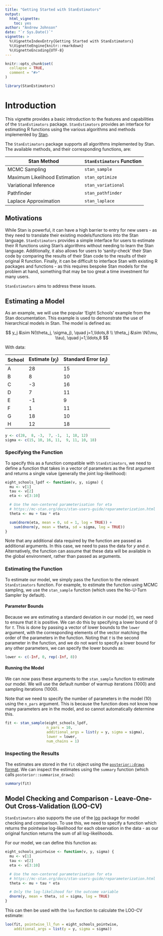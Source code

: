 ```yaml
---
title: "Getting Started with StanEstimators"
output:
  html_vignette:
    toc: yes
author: "Andrew Johnson"
date: "`r Sys.Date()`"
vignette: >
  %\VignetteIndexEntry{Getting Started with StanEstimators}
  %\VignetteEngine{knitr::rmarkdown}
  %\VignetteEncoding{UTF-8}
---
```


```r
knitr::opts_chunk$set(
  collapse = TRUE,
  comment = "#>"
)
```

```r
library(StanEstimators)
```

# Introduction

This vignette provides a basic introduction to the features and capabilities of the `StanEstimators` package. `StanEstimators` provides an interface for estimating R functions using the various algorithms and methods implemented by [Stan](https://mc-stan.org/).

The `StanEstimators` package supports all algorithms implemented by Stan. The available methods, and their corresponding functions, are:

Stan Method | `StanEstimators` Function
----------- | -------------------------
MCMC Sampling | `stan_sample`
Maximum Likelihood Estimation | `stan_optimize`
Variational Inference | `stan_variational`
Pathfinder | `stan_pathfinder`
Laplace Approximation | `stan_laplace`

## Motivations

While Stan is powerful, it can have a high barrier to entry for new users - as they need to translate their existing models/functions into the Stan language. `StanEstimators` provides a simple interface for users to estimate their R functions using Stan's algorithms without needing to learn the Stan language. Additionally, it also allows for users to 'sanity-check' their Stan code by comparing the results of their Stan code to the results of their original R function. Finally, it can be difficult to interface Stan with existing R packages and functions - as this requires bespoke Stan models for the problem at hand, something that may be too great a time investment for many users.

`StanEstimators` aims to address these issues.

## Estimating a Model

As an example, we will use the popular 'Eight Schools' example from the Stan documentation. This example is used to demonstrate the use of hierarchical models in Stan. The model is defined as:

$$
y_j &\sim N(\theta_j, \sigma_j), \quad j=1,\ldots,8 \\
\theta_j &\sim \N(\mu, \tau), \quad j=1,\ldots,8
$$

With data:

School | Estimate ($y_j$) | Standard Error ($\sigma_j$)
------ | -------- | --------------
A      | 28       | 15
B      | 8        | 10
C      | -3       | 16
D      | 7        | 11
E      | -1       | 9
F      | 1        | 11
G      | 18       | 10
H      | 12       | 18

```r
y <- c(28,  8, -3,  7, -1,  1, 18, 12)
sigma <- c(15, 10, 16, 11,  9, 11, 10, 18)
```

### Specifying the Function

To specify this as a function compatible with `StanEstimators`, we need to define a function that takes in a vector of parameters as the first argument and returns a single value (generally the joint log-likelihood):

```r
eight_schools_lpdf <- function(v, y, sigma) {
  mu <- v[1]
  tau <- v[2]
  eta <- v[3:10]

  # Use the non-centered parameterisation for eta
  # https://mc-stan.org/docs/stan-users-guide/reparameterization.html
  theta <- mu + tau * eta

  sum(dnorm(eta, mean = 0, sd = 1, log = TRUE)) +
    sum(dnorm(y, mean = theta, sd = sigma, log = TRUE))
}
```

Note that any additional data required by the function are passed as additional arguments. In this case, we need to pass the data for $y$ and $\sigma$. Alternatively, the function can assume that these data will be available in the global environment, rather than passed as arguments.

### Estimating the Function

To estimate our model, we simply pass the function to the relevant `StanEstimators` function. For example, to estimate the function using MCMC sampling, we use the `stan_sample` function (which uses the No-U-Turn Sampler by default).

#### Parameter Bounds

Because we are estimating a standard deviation in our model ($\tau$), we need to ensure that it is positive. We can do this by specifying a lower bound of 0 for $\tau$. This is done by passing a vector of lower bounds to the `lower` argument, with the corresponding elements of the vector matching the order of the parameters in the function. Noting that $\tau$ is the second parameter in the function, and we do not want to specify a lower bound for any other parameters, we can specify the lower bounds as:

```r
lower <- c(-Inf, 0, rep(-Inf, 8))
```


#### Running the Model

We can now pass these arguments to the `stan_sample` function to estimate our model. We will use the default number of warmup iterations (1000) and sampling iterations (1000).

Note that we need to specify the number of parameters in the model (10) using the `n_pars` argument. This is because the function does not know how many parameters are in the model, and so cannot automatically determine this.

```r
fit <- stan_sample(eight_schools_lpdf,
                   n_pars = 10,
                   additional_args = list(y = y, sigma = sigma),
                   lower = lower,
                   num_chains = 1)
```

### Inspecting the Results

The estimates are stored in the `fit` object using the [`posterior::draws` format](https://CRAN.R-project.org/package=posterior/vignettes/posterior.html). We can inspect the estimates using the `summary` function (which calls `posterior::summarise_draws`):

```r
summary(fit)
```

## Model Checking and Comparison - Leave-One-Out Cross-Validation (LOO-CV)

`StanEstimators` also supports the use of the [loo](https://mc-stan.org/loo/articles/loo2-example.html) package for model checking and comparison. To use this, we need to specify a function which returns the pointwise log-likelihood for each observation in the data - as our original function returns the sum of all log-likelihoods.

For our model, we can define this function as:

```r
eight_schools_pointwise <- function(v, y, sigma) {
  mu <- v[1]
  tau <- v[2]
  eta <- v[3:10]

  # Use the non-centered parameterisation for eta
  # https://mc-stan.org/docs/stan-users-guide/reparameterization.html
  theta <- mu + tau * eta

  # Only the log-likelihood for the outcome variable
  dnorm(y, mean = theta, sd = sigma, log = TRUE)
}
```

This can then be used with the `loo` function to calculate the LOO-CV estimate:

```r
loo(fit, pointwise_ll_fun = eight_schools_pointwise,
    additional_args = list(y = y, sigma = sigma))
```
